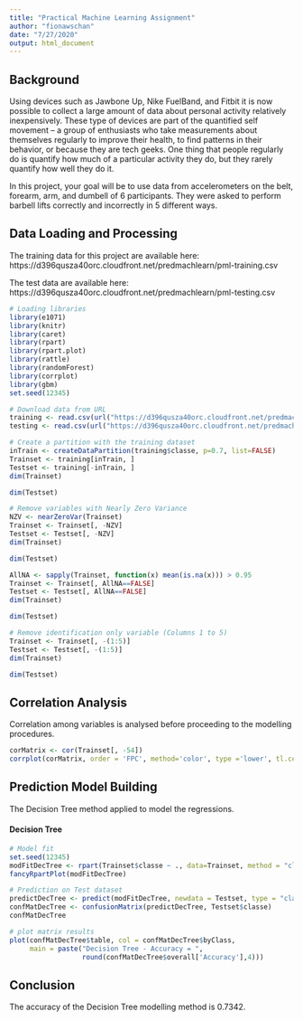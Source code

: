 ```yaml
---
title: "Practical Machine Learning Assignment"
author: "fionawschan"
date: "7/27/2020"
output: html_document
---
```


## Background
Using devices such as Jawbone Up, Nike FuelBand, and Fitbit it is now possible to collect a large amount of data about personal activity relatively inexpensively. These type of devices are part of the quantified self movement – a group of enthusiasts who take measurements about themselves regularly to improve their health, to find patterns in their behavior, or because they are tech geeks. One thing that people regularly do is quantify how much of a particular activity they do, but they rarely quantify how well they do it. 

In this project, your goal will be to use data from accelerometers on the belt, forearm, arm, and dumbell of 6 participants. They were asked to perform barbell lifts correctly and incorrectly in 5 different ways.

## Data Loading and Processing
The training data for this project are available here:
https://d396qusza40orc.cloudfront.net/predmachlearn/pml-training.csv

The test data are available here:
https://d396qusza40orc.cloudfront.net/predmachlearn/pml-testing.csv

```r
# Loading libraries
library(e1071)
library(knitr)
library(caret)
library(rpart)
library(rpart.plot)
library(rattle)
library(randomForest)
library(corrplot)
library(gbm)
set.seed(12345)
```

```r
# Download data from URL
training <- read.csv(url("https://d396qusza40orc.cloudfront.net/predmachlearn/pml-training.csv"))
testing <- read.csv(url("https://d396qusza40orc.cloudfront.net/predmachlearn/pml-testing.csv"))

# Create a partition with the training dataset
inTrain <- createDataPartition(training$classe, p=0.7, list=FALSE)
Trainset <- training[inTrain, ]
Testset <- training[-inTrain, ]
dim(Trainset)
```

```r
dim(Testset)
```

``` r
# Remove variables with Nearly Zero Variance
NZV <- nearZeroVar(Trainset)
Trainset <- Trainset[, -NZV]
Testset <- Testset[, -NZV]
dim(Trainset)
```

```r
dim(Testset)
```


```r
AllNA <- sapply(Trainset, function(x) mean(is.na(x))) > 0.95
Trainset <- Trainset[, AllNA==FALSE]
Testset <- Testset[, AllNA==FALSE]
dim(Trainset)
```

```r
dim(Testset)
```

```r
# Remove identification only variable (Columns 1 to 5)
Trainset <- Trainset[, -(1:5)]
Testset <- Testset[, -(1:5)]
dim(Trainset)
```

```r
dim(Testset)
```

## Correlation Analysis

Correlation among variables is analysed before proceeding to the modelling procedures.
```r
corMatrix <- cor(Trainset[, -54])
corrplot(corMatrix, order = 'FPC', method='color', type ='lower', tl.cex = 0.8, tl.col = rgb(0,0,0))
```

## Prediction Model Building

The Decision Tree method applied to model the regressions. 

#### Decision Tree

```r
# Model fit
set.seed(12345)
modFitDecTree <- rpart(Trainset$classe ~ ., data=Trainset, method = "class")
fancyRpartPlot(modFitDecTree)
```

```r
# Prediction on Test dataset
predictDecTree <- predict(modFitDecTree, newdata = Testset, type = "class")
confMatDecTree <- confusionMatrix(predictDecTree, Testset$classe)
confMatDecTree
```

```r
# plot matrix results
plot(confMatDecTree$table, col = confMatDecTree$byClass,
     main = paste("Decision Tree - Accuracy = ",
                  round(confMatDecTree$overall['Accuracy'],4)))
```

## Conclusion

The accuracy of the Decision Tree modelling method is 0.7342. 

